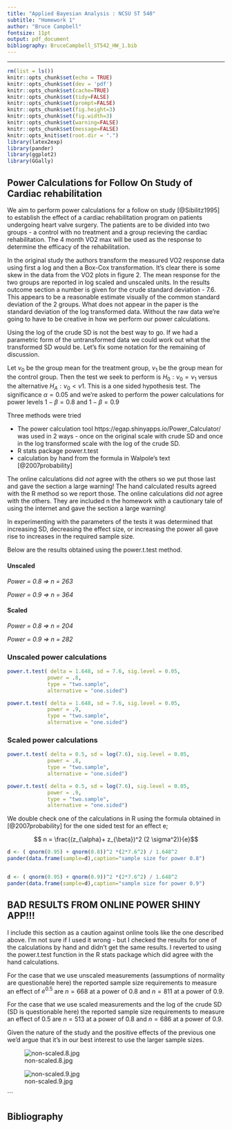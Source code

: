 ```yaml
---
title: "Applied Bayesian Analysis : NCSU ST 540"
subtitle: "Homework 1"
author: "Bruce Campbell"
fontsize: 11pt
output: pdf_document
bibliography: BruceCampbell_ST542_HW_1.bib
---
```


---
```r
rm(list = ls())
knitr::opts_chunk$set(echo = TRUE)
knitr::opts_chunk$set(dev = 'pdf')
knitr::opts_chunk$set(cache=TRUE)
knitr::opts_chunk$set(tidy=FALSE)
knitr::opts_chunk$set(prompt=FALSE)
knitr::opts_chunk$set(fig.height=3)
knitr::opts_chunk$set(fig.width=3)
knitr::opts_chunk$set(warning=FALSE)
knitr::opts_chunk$set(message=FALSE)
knitr::opts_knit$set(root.dir = ".")
library(latex2exp)   
library(pander)
library(ggplot2)
library(GGally)
```


## Power Calculations for Follow On Study of Cardiac rehabilitation

We aim to perform power calculations for a follow on study [@Sibilitz1995] to establish the effect of a cardiac rehabilitation program on patients undergoing heart valve surgery. The patients are to be divided into two groups - a control with no treatment and a group recieving the cardiac rehabilitation.  The 4 month VO2 max will be used as the response to determine the efficacy of the rehabilitation. 

In the original study the authors transform the measured VO2 response data using first a log and then a Box-Cox transformation. It's clear there is some skew in the data from the VO2 plots in figure 2. The mean response for the two groups are reported in log scaled and unscaled units. In the results outcome section a number is given for the crude standard deviation - 7.6.  This appears to be a reasonable estimate visually of the common standard deviation of the 2 groups.  What does not appear in the paper is the standard deviation of the log transformed data.  Without the raw data we're going to have to be creative in how we perform our power calculations. 

Using the log of the crude SD is not the best way to go.  If we had a parametric form of the untransformed data we could work out what the transformed SD would be. Let's fix some notation for the remaining of discussion.

Let $\nu_0$ be the group mean for the treatment group, $\nu_1$ be the group mean for the control group.  Then the test we seek to perform is $H_0 : \nu_0=\nu_1$ versus the alternative $H_A : \nu_0<\nu1$.  This is a one sided hypothesis test.  The significance $\alpha=0.05$ and we're asked to perform the power calculations for power levels $1-\beta=0.8$ and $1-\beta=0.9$   

Three methods were tried 

- The power calculation tool https://egap.shinyapps.io/Power_Calculator/ was used in 2 ways - once on the original scale with crude SD and once in the log transformed scale with the log of the crude SD.  
- R stats package power.t.test
- calculation by hand from the formula in Walpole's text [@2007probability] 

The online calculations did *not* agree with the others so we put those last and gave the section a large warning!
The hand calculated results agreed with the R method so we report those. The online calculations did *not* agree with the others.  They are included n the homework with a cautionary tale of using the internet and gave the section a large warning!

In experimenting with the parameters of the tests it was determined that increasing SD, decreasing the effect size, or increasing the power all gave rise to increases in the required sample size.

Below are the results obtained using the power.t.test method.

#### Unscaled 

*Power = 0.8 => n = 263*

*Power = 0.9 => n = 364*

#### Scaled 

*Power = 0.8 => n = 204*

*Power = 0.9 => n = 282*


### Unscaled power calculations
```r
power.t.test( delta = 1.648, sd = 7.6, sig.level = 0.05,
             power = .8,
             type = "two.sample",
             alternative = "one.sided")

power.t.test( delta = 1.648, sd = 7.6, sig.level = 0.05,
             power = .9,
             type = "two.sample",
             alternative = "one.sided")

```


### Scaled power calculations

```r
power.t.test( delta = 0.5, sd = log(7.6), sig.level = 0.05,
             power = .8,
             type = "two.sample",
             alternative = "one.sided")

power.t.test( delta = 0.5, sd = log(7.6), sig.level = 0.05,
             power = .9,
             type = "two.sample",
             alternative = "one.sided")

```

We double check one of the calculations in R using the formula obtained in [@2007probability] for the one sided test for an effect e;

$$ n = \frac{(z_{\alpha}+ z_{\beta})^2 (2 \sigma^2)}{e}$$

```r
d <- ( qnorm(0.95) + qnorm(0.8))^2 *(2*7.6^2) / 1.648^2 
pander(data.frame(sample=d),caption="sample size for power 0.8")


d <- ( qnorm(0.95) + qnorm(0.9))^2 *(2*7.6^2) / 1.648^2 
pander(data.frame(sample=d),caption="sample size for power 0.9")
```



## BAD RESULTS FROM ONLINE POWER SHINY APP!!!

I include this section as a caution against online tools like the one described above.  I'm not sure if I used it wrong - but I checked the results for one of the calculations by hand and didn't get the same results. I reverted to using the power.t.test function in the R stats package which did agree with the hand calculations. 

For the case that we use unscaled measurements (assumptions of normality are questionable here) the reported sample size requirements to measure an effect of $e^{0.5}$ are $n=668$ at a power of $0.8$ and $n=811$ at a power of $0.9$.

For the case that we use scaled measurements and the log of the crude SD (SD is questionable here) the reported sample size requirements to measure an effect of $0.5$ are $n=513$ at a power of $0.8$ and $n=686$ at a power of $0.9$.

Given the nature of the study and the positive effects of the previous one we'd argue that it's in our best interest to use the larger sample sizes.   

![non-scaled.8.jpg](non-scaled.8.jpg)

![non-scaled.9.jpg](non-scaled.9.jpg)

\newpage


```

## Bibliography

